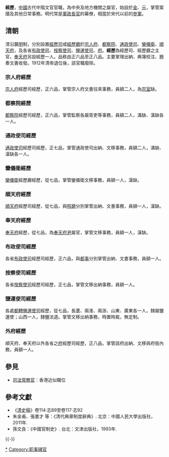 {{About|一种古代官职|“经历”一词的其它涵义|經歷}}
'''經歷'''，[[中國|中國]]古代中階文官官職，為中央及地方機關之屬官，始設於[[金朝|金]]、[[元朝|元]]，掌管案牘及其他日常事務。明代常是[[軍政|軍政]][[長官|長官]]的幕僚，相當於宋代以前的[[參軍|參軍]]。

==清朝==
清沿襲[[明朝官職表|明]]制，分別設置[[經歷司|經歷司]]或[[經歷廳|經歷廳]]於[[宗人府|宗人府]]、[[都察院|都察院]]、[[通政使司|通政使司]]、[[鑾儀衛|鑾儀衛]]、[[順天府|順天府]]，及各省[[布政使司|布政使司]]、[[按察使司|按察使司]]、[[鹽運使司|鹽運使司]]、[[府|府]]。'''經歷'''為經歷司、經歷廳之主官，[[奉天府|奉天府]]另設經歷一人。品秩由正六品至正八品。主要掌理出納、典簿校注、題奏文書收發。1912年清帝退位後，該官職廢除。

===宗人府經歷===
[[宗人府|宗人府]]經歷司經歷，正六品，掌管宗人府文書往來事務，員額二人，為[[宗室|宗室]]缺。

===都察院經歷===
[[都察院|都察院]]經歷司經歷，正六品，掌管監察各屬胥吏等事務，員額二人，滿缺、漢缺各一人。

===通政使司經歷===
[[通政使司|通政使司]]經歷司經歷，正七品，掌管通政使司出納、文移事務，員額二人，滿缺、漢缺各一人。

===鑾儀衛經歷===
[[鑾儀衛|鑾儀衛]]經歷廳經歷，從七品，掌管鑾儀衛文移事務，員額一人，漢缺。

===順天府經歷===
[[順天府|順天府]]經歷司經歷，從七品，與[[照磨|照磨]]分別掌管出納、文書事務，員額一人，漢缺。

===奉天府經歷===
[[奉天府|奉天府]]經歷，從七品，為[[奉天府尹|奉天府尹]]屬官，掌管文移事務，員額一人，漢缺。

===布政使司經歷===
各省[[布政使司|布政使司]]經歷司經歷，正六品，與[[都事|都事]]分別掌管出納、文書事務，員額一人。

===按察使司經歷===
各省[[按察使司|按察使司]]經歷司經歷，正七品，掌管文移出納事務，員額一人。

===鹽運使司經歷===
各處[[都轉鹽運使司|都轉鹽運使司]]經歷，從七品，長蘆、兩淮、兩浙、山東、廣東各一人，隸屬鹽運使；山西一人，隸鹽法道。掌管文移出納事務，時置時裁，無定制。

===外府經歷===
順天府、奉天府以外各省之[[府|府]]經歷司經歷，正八品，掌管該府出納、文移與府衙內務，員額一人。

==參見==
*[[司法常務官|司法常務官]]：香港近似職位

== 參考文獻 ==
{{Reflist}}
{{refbegin}}
* 《[[清史稿|清史稿]]》卷114·志89至卷117·志92
* 朱金甫、張書才 等：《清代典章制度辭典》. 北京：中國人民大學出版社，2011年.
* 孫文良：《中國官制史》. 台北：文津出版社，1993年.
{{refend}}

{{-}}
{{明朝中央官制}}
[[Category:經歷|*]]
[[Category:职事辅官|Category:职事辅官]]